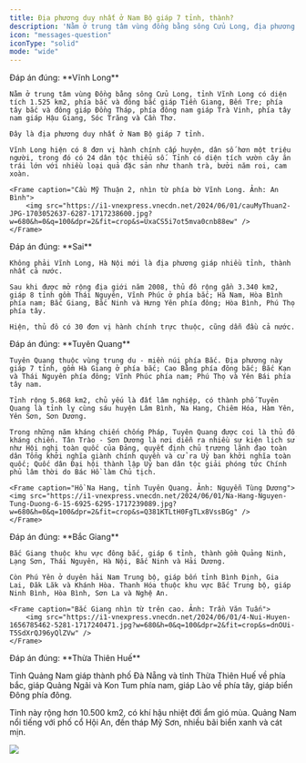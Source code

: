 ```yaml
---
title: Địa phương duy nhất ở Nam Bộ giáp 7 tỉnh, thành?
description: 'Nằm ở trung tâm vùng đồng bằng sông Cửu Long, địa phương này giáp 7 tỉnh, thành - nhiều nhất Nam Bộ.'
icon: "messages-question"
iconType: "solid"
mode: "wide"
---
```


<Accordion title="1/5. Địa phương nào ở Nam Bộ giáp 7 tỉnh, thành? [Hậu Giang - Cần Thơ - Vĩnh Long]">
    Đáp án đúng: **Vĩnh Long**

    Nằm ở trung tâm vùng Đồng bằng sông Cửu Long, tỉnh Vĩnh Long có diện tích 1.525 km2, phía bắc và đông bắc giáp Tiền Giang, Bến Tre; phía tây bắc và đông giáp Đồng Tháp, phía đông nam giáp Trà Vinh, phía tây nam giáp Hậu Giang, Sóc Trăng và Cần Thơ.

    Đây là địa phương duy nhất ở Nam Bộ giáp 7 tỉnh.

    Vĩnh Long hiện có 8 đơn vị hành chính cấp huyện, dân số hơn một triệu người, trong đó có 24 dân tộc thiểu số. Tỉnh có diện tích vườn cây ăn trái lớn với nhiều loại quả đặc sản như thanh trà, bưởi năm roi, cam xoàn.

    <Frame caption="Cầu Mỹ Thuận 2, nhìn từ phía bờ Vĩnh Long. Ảnh: An Bình">
        <img src="https://i1-vnexpress.vnecdn.net/2024/06/01/cauMyThuan2-JPG-1703052637-6287-1717238600.jpg?w=680&h=0&q=100&dpr=2&fit=crop&s=UxaCS5i7ot5mva0cnb88ew" />
    </Frame>
</Accordion>

<Accordion title="2/5. Đây là địa phương giáp nhiều tỉnh, thành nhất cả nước? [Đúng - Sai]">
    Đáp án đúng: **Sai**

    Không phải Vĩnh Long, Hà Nội mới là địa phương giáp nhiều tỉnh, thành nhất cả nước.

    Sau khi được mở rộng địa giới năm 2008, thủ đô rộng gần 3.340 km2, giáp 8 tỉnh gồm Thái Nguyên, Vĩnh Phúc ở phía bắc; Hà Nam, Hòa Bình phía nam; Bắc Giang, Bắc Ninh và Hưng Yên phía đông; Hòa Bình, Phú Thọ phía tây.

    Hiện, thủ đô có 30 đơn vị hành chính trực thuộc, cũng dẫn đầu cả nước.
</Accordion>

<Accordion title="3/5. Ngoài Vĩnh Long, tỉnh nào cũng giáp 7 địa phương? [Hài Dương - Tuyên Quang - Yên Bái]">
    Đáp án đúng: **Tuyên Quang**

    Tuyên Quang thuộc vùng trung du - miền núi phía Bắc. Địa phương này giáp 7 tỉnh, gồm Hà Giang ở phía bắc; Cao Bằng phía đông bắc; Bắc Kạn và Thái Nguyên phía đông; Vĩnh Phúc phía nam; Phú Thọ và Yên Bái phía tây nam.

    Tỉnh rộng 5.868 km2, chủ yếu là đất lâm nghiệp, có thành phố Tuyên Quang là tỉnh lỵ cùng sáu huyện Lâm Bình, Na Hang, Chiêm Hóa, Hàm Yên, Yên Sơn, Sơn Dương.

    Trong những năm kháng chiến chống Pháp, Tuyên Quang được coi là thủ đô kháng chiến. Tân Trào - Sơn Dương là nơi diễn ra nhiều sự kiện lịch sử như Hội nghị toàn quốc của Đảng, quyết định chủ trương lãnh đạo toàn dân Tổng khởi nghĩa giành chính quyền và cử ra Uỷ ban khởi nghĩa toàn quốc; Quốc dân Đại hội thành lập Uỷ ban dân tộc giải phóng tức Chính phủ lâm thời do Bác Hồ làm Chủ tịch.

    <Frame caption="Hồ Na Hang, tỉnh Tuyên Quang. Ảnh: Nguyễn Tùng Dương">
    <img src="https://i1-vnexpress.vnecdn.net/2024/06/01/Na-Hang-Nguyen-Tung-Duong-6-15-6925-6295-1717239089.jpg?w=680&h=0&q=100&dpr=2&fit=crop&s=Q381KTLtH0FgTLx8VssBGg" />
    </Frame>
</Accordion>

<Accordion title="4/5. Tỉnh nào dưới đây giáp nhiều địa phương nhất? [Phú Yên - Bắc Giang - Thanh Hóa]">
    Đáp án đúng: **Bắc Giang**

    Bắc Giang thuộc khu vực đông bắc, giáp 6 tỉnh, thành gồm Quảng Ninh, Lạng Sơn, Thái Nguyên, Hà Nội, Bắc Ninh và Hải Dương.

    Còn Phú Yên ở duyên hải Nam Trung bộ, giáp bốn tỉnh Bình Định, Gia Lai, Đăk Lăk và Khánh Hòa. Thanh Hóa thuộc khu vực Bắc Trung bộ, giáp Ninh Bình, Hòa Bình, Sơn La và Nghệ An.

    <Frame caption="Bắc Giang nhìn từ trên cao. Ảnh: Trần Văn Tuấn">
        <img src="https://i1-vnexpress.vnecdn.net/2024/06/01/4-Nui-Huyen-1656785462-5281-1717240471.jpg?w=680&h=0&q=100&dpr=2&fit=crop&s=dnOUi-T5SdXrQJ96yQlZVw" />
    </Frame>
</Accordion>

<Accordion title="5/5. Tỉnh Quảng Nam giáp với địa phương nào ở phía bắc? [Thừa Thiên Huế - Quảng Ngãi - Quảng Trị]">
Đáp án đúng: **Thừa Thiên Huế**

Tỉnh Quảng Nam giáp thành phố Đà Nẵng và tỉnh Thừa Thiên Huế về phía bắc, giáp Quảng Ngãi và Kon Tum phía nam, giáp Lào về phía tây, giáp biển Đông phía đông.

Tỉnh này rộng hơn 10.500 km2, có khí hậu nhiệt đới ẩm gió mùa. Quảng Nam nổi tiếng với phố cổ Hội An, đền tháp Mỹ Sơn, nhiều bãi biển xanh và cát mịn.

<Frame caption="Một góc thành phố Tam Kỳ. tỉnh Quảng Nam, nhìn từ trên cao. Ảnh: B.V">
  <img src="https://i1-vnexpress.vnecdn.net/2024/06/01/tamky-8831-1711711481-3464-1717240564.jpg?w=680&h=0&q=100&dpr=2&fit=crop&s=TJtpqdYr0fZxNlFRkpcuPw" />
</Frame>
</Accordion>